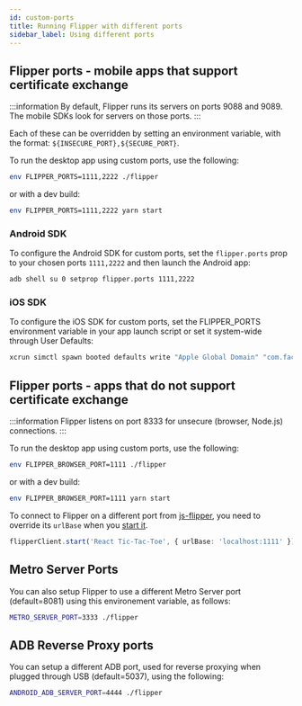 ```yaml
---
id: custom-ports
title: Running Flipper with different ports
sidebar_label: Using different ports
---
```


## Flipper ports - mobile  apps that support certificate exchange

:::information
By default, Flipper runs its servers on ports 9088 and 9089.
The mobile SDKs look for servers on those ports.
:::

Each of these can be overridden by setting an environment variable, with the format: `${INSECURE_PORT},${SECURE_PORT}`.

To run the desktop app using custom ports, use the following:

```sh
env FLIPPER_PORTS=1111,2222 ./flipper
```

or with a dev build:

```sh
env FLIPPER_PORTS=1111,2222 yarn start
```

### Android SDK

To configure the Android SDK for custom ports, set the `flipper.ports` prop to your chosen ports `1111,2222` and then launch the Android app:

```sh
adb shell su 0 setprop flipper.ports 1111,2222
```

### iOS SDK

To configure the iOS SDK for custom ports, set the FLIPPER_PORTS environment variable in your app launch script or set it system-wide through User Defaults:

```sh
xcrun simctl spawn booted defaults write "Apple Global Domain" "com.facebook.flipper.ports" -string "1111,2222"
```

## Flipper ports - apps that do not support certificate exchange

:::information
Flipper listens on port 8333 for unsecure (browser, Node.js) connections.
:::

To run the desktop app using custom ports, use the following:

```sh
env FLIPPER_BROWSER_PORT=1111 ./flipper
```

or with a dev build:

```sh
env FLIPPER_BROWSER_PORT=1111 yarn start
```

To connect to Flipper on a different port from [js-flipper](https://github.com/facebook/flipper/tree/main/js/js-flipper), you need to override its `urlBase` when you [start it](https://github.com/facebook/flipper/blob/0993d21f3b52d38969e4d2e330eb97ec4d840a9d/js/react-flipper-example/src/FlipperTicTacToe.tsx#L19).

```ts
flipperClient.start('React Tic-Tac-Toe', { urlBase: 'localhost:1111' });
```

## Metro Server Ports

You can also setup Flipper to use a different Metro Server port (default=8081) using this environement variable, as follows:

```sh
METRO_SERVER_PORT=3333 ./flipper
```

## ADB Reverse Proxy ports

You can setup a different ADB port, used for reverse proxying when plugged through USB (default=5037), using the following:

```sh
ANDROID_ADB_SERVER_PORT=4444 ./flipper
```
